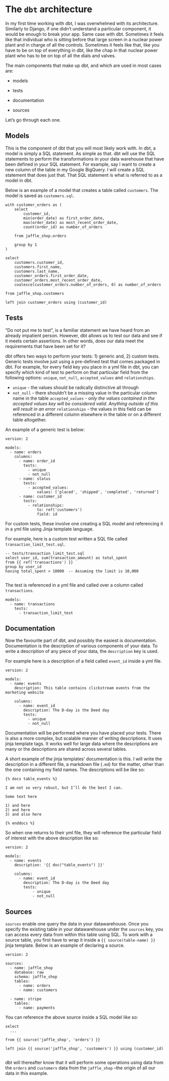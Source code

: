 # The `dbt` architecture

In my first time working with dbt, I was overwhelmed with its architecture. Similarly to Django, if one didn't understand a particular component, it would be enough to break your app. Same case with dbt. Sometimes it feels like that individual who is sitting before that large screen in a nuclear power plant and in charge of all the controls. Sometimes it feels like that, like you have to be on top of everything in dbt, like the chap in that nuclear power plant who has to be on top of all the dials and valves. 

The main components that make up dbt, and which are used in most cases are:

* models

* tests

* documentation

* sources

Let's go through each one.

## Models 

This is the component of dbt that you will most likely work with. In dbt, a model is simply a SQL statement. As simple as that. dbt will use the SQL statements to perform the transformations in your data warehouse that have been defined in your SQL statement. For example, say I want to create a new column of the table in my Google BigQuery. I will create a SQL statement that does just that. That SQL statement is what is referred to as a model in dbt.

Below is an example of a model that creates a table called `customers`. The model is saved as `customers.sql`.

```
with customer_orders as (
    select
        customer_id,
        min(order_date) as first_order_date,
        max(order_date) as most_recent_order_date,
        count(order_id) as number_of_orders

    from jaffle_shop.orders

    group by 1
)

select
    customers.customer_id,
    customers.first_name,
    customers.last_name,
    customer_orders.first_order_date,
    customer_orders.most_recent_order_date,
    coalesce(customer_orders.number_of_orders, 0) as number_of_orders

from jaffle_shop.customers

left join customer_orders using (customer_id)
```

## Tests

"Do not put me to test", is a familiar statement we have heard from an already impatient person. However, dbt allows us to test our data and see if it meets certain assertions. In other words, does our data meet the requirements that have been set for it? 

dbt offers two ways to perform your tests: 1) generic and, 2) custom tests. Generic tests involve just using a pre-defined test that comes packaged in dbt. For example, for every field key you place in a yml file in dbt, you can specify which kind of test to perform on that particular field from the following options: `unique`, `not_null`, `accepted_values` and `relationships`.

* `unique` - the values should be radically distinctive all through
* `not_null` - there shouldn't be a missing value in the particular column name in the table
*`accepted_values` - only the values contained in the accepted values key will be considered valid. Anything outside of this will result in an error
*`relationships` - the values in this field can be referenced in a different column elsewhere in the table or on a different table altogether. 


An example of a generic test is below:

```
version: 2

models:
  - name: orders
    columns:
      - name: order_id
        tests:
          - unique
          - not_null
      - name: status
        tests:
          - accepted_values:
              values: ['placed', 'shipped', 'completed', 'returned']
      - name: customer_id
        tests:
          - relationships:
              to: ref('customers')
              field: id
```

For custom tests, these involve one creating a SQL model and referencing it in a yml file using Jinja template language. 

For example, here is a custom test written a SQL file called `transaction_limit_test.sql`. 

```
-- tests/transaction_limit_test.sql
select user_id, sum(transaction_amount) as total_spent
from {{ ref('transactions') }}
group by user_id
having total_spent > 10000  -- Assuming the limit is 10,000


```

The test is referenced in a yml file and called over a column called `transactions`. 

```
models:
  - name: transactions
    tests:
      - transaction_limit_test

```

## Documentation

Now the favourite part of dbt, and possibly the easiest is documentation. Documentation is the description of various components of your data. To write a description of any piece of your data, the `description` key is used. 

For example here is a description of a field called `event_id` inside a yml file. 

```
version: 2

models:
  - name: events
    description: This table contains clickstream events from the marketing website

    columns:
      - name: event_id
        description: The D-day is the Deed day
        tests:
          - unique
          - not_null

```

Documentation will be performed where you have placed your tests. There is also a more complex, but scalable manner of writing descriptions. It uses jinja template tags. It works well for large data where the descriptions are many or the descriptions are shared across several tables. 


A short example of the jinja templates' documentation is this. I will write the description in a different file, a markdown file (`.md`) for the matter, other than the one containing my field names. The descriptions will be like so:

```
{% docs table_events %}

I am not so very robust, but I’ll do the best I can.

Some text here

1) and here
2) and here
3) and also here

{% enddocs %}

```

So when one returns to their yml file, they will reference the particular field of interest with the above description like so:

```
version: 2

models:
  - name: events
    description: '{{ doc("table_events") }}'

    columns:
      - name: event_id
        description: The D-day is the Deed day
        tests:
            - unique
            - not_null

```

## Sources 

`sources` enable one query the data in your datawarehouse. Once you specify the existing table in your datawarehouse under the `sources` key, you can access every data from within this table using SQL. To work with a source table, you first have to wrap it inside a `{{ source(table-name) }}` jinja template. Below is an example of declaring a source.

```
version: 2

sources:
  - name: jaffle_shop
    database: raw  
    schema: jaffle_shop  
    tables:
      - name: orders
      - name: customers

  - name: stripe
    tables:
      - name: payments

```

You can reference the above source inside a SQL model like so:

```
select
  ...

from {{ source('jaffle_shop', 'orders') }}

left join {{ source('jaffle_shop', 'customers') }} using (customer_id)


```

dbt will thereafter know that it will perform some operations using data from the `orders` and `customers` data from the `jaffle_shop` --the origin of all our data in this example.




